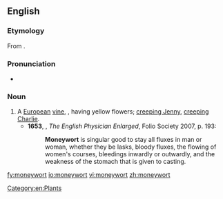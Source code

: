 ==English==
{{rfi}}
===Etymology===
From {{compound|money|wort|lang=en}}.

===Pronunciation===
*{{a|UK}} {{IPA|/ˈmʌnɪwəːt/|lang=en}}

===Noun===
{{en-noun}}

# A [[European]] [[vine]], {{taxlink|Lysimachia nummularia|species|noshow=1}}, having yellow flowers; [[creeping Jenny]], [[creeping Charlie]].
#*'''1653''', {{w|Nicholas Culpeper}}, ''The English Physician Enlarged'', Folio Society 2007, p. 193:
#*:'''Moneywort''' is singular good to stay all fluxes in man or woman, whether they be lasks, bloody fluxes, the flowing of women's courses, bleedings inwardly or outwardly, and the weakness of the stomach that is given to casting.

[[Category:en:Plants]]

[[fy:moneywort]]
[[io:moneywort]]
[[vi:moneywort]]
[[zh:moneywort]]